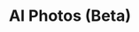 ---
title: "AI Photos (Beta)"
description: "Train Scripe to generate professional your personal branding images."
---